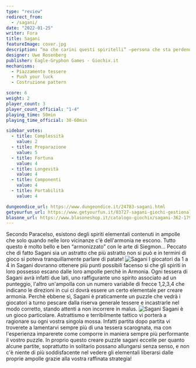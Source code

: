 ```yaml
---
type: "review"
redirect_from:
  - /sagani/
date: "2022-01-25"
writer: Fora
title: Sagani
featureImage: cover.jpg
description: “ma che carini questi spiritelli” —persona che sta perdendo
designer: Uwe Rosenberg
publisher: Eagle-Gryphon Games - Giochix.it
mechanisms:
  - Piazzamento tessere
  - Push your luck
  - Costruzione pattern

score: 6
weight: 2
player_count: 3
player_count_official: "1-4"
playing_time: 50min
playing_time_official: 30-60min

sidebar_votes:
  - title: Complessità
    value: 2
  - title: Preparazione
    value: 5
  - title: Fortuna
    value: 4
  - title: Longevità
    value: 4
  - title: Componenti
    value: 4
  - title: Portabilità
    value: 4

dungeondice_url: https://www.dungeondice.it/24783-sagani.html
getyourfun_url: https://www.getyourfun.it/03727-sagani-giochi-gestionali.html
blasone_url: https://www.blasoneshop.it/catalogo-giochix/sagani-362-1798
---
```


<Setting>
  Secondo Paracelso, esistono degli spiriti elementali contenuti in ampolle che
  solo quando nelle loro vicinanze c'è dell'armonia ne escono. Tutto questo è
  molto bello e ben “armonizzato” con le arte di Siegmon… Peccato che di fatto
  Sagani sia un astratto che più astratto non si può e in termini di gioco si
  poteva tranquillamente parlare di patate!
</Setting>

<img src="./game1.jpg" alt="Sagani" />

<Rules>
  I giocatori da 1 a 4 in Sagani dovranno ottenere più punti possibili facenso
  si che gli spiriti in loro possesso escano dalle loro ampolle perchè in
  Armonia. Ogni tessera di Sagani avrà infatti due lati, uno raffigurante uno
  spirito associato ad un punteggio, l'altro un'ampolla con un numero variabile
  di frecce 1,2,3,4 che indicano le direzioni in cui ci dovrà essere un certo
  elementale per creare armonia. Perchè ebbene sì, Sagani è praticamente un
  puzzle che vedrà i giocatori a turno pescare dalla riserva generale tessere e
  incastrarle nel modo corretto, stando attenti a non incorrere in malus.
</Rules>

<img src="./game2.jpg" alt="Sagani" />

<Feedback>
  Sagani è un gioco particolare. Astrattismo e terribilmente tattico vi porterà
  a ragionare su ogni vostra singola mossa. Infatti partita dopo partita vi
  troverete a lamentarvi sempre più di una tessera scarognata, ma con
  l'esperienza imparerete come comporre in maniera sempre più performante il
  vostro puzzle. In proprio questo creare puzzle sagani eccelle per quanto
  alcune partite, soprattutto in solitario possano allungarsi senza senso, e non
  c'è niente di più soddisfacente nel vedere gli elementali liberarsi dalle
  proprie ampolle grazie alla vostra raffinata strategia!
</Feedback>

<Instagram id="CZL_-9WlFOZ" />
